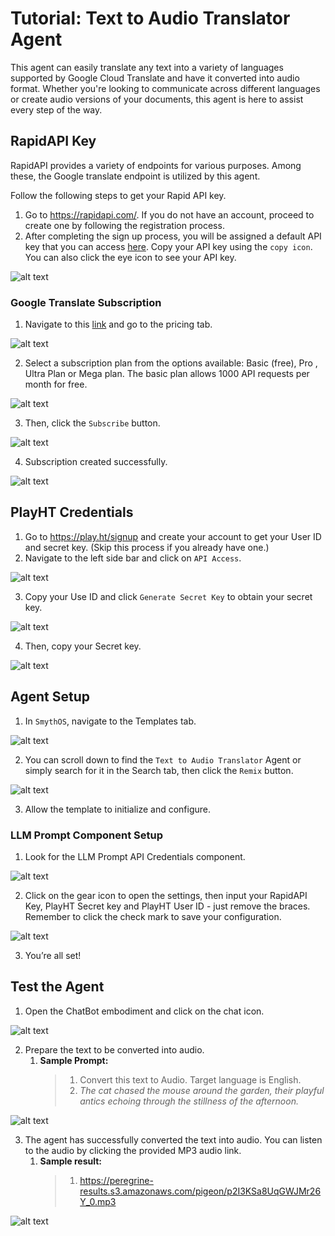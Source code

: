 # Tutorial: Text to Audio Translator Agent

This agent can easily translate any text into a variety of languages supported by Google Cloud Translate and have it converted into audio format. Whether you're looking to communicate across different languages or create audio versions of your documents, this agent is here to assist every step of the way.

<Youtube videoId="roQRFVEbprA" title="SmythOS - Text to Audio Translator Agent" /> 

## RapidAPI Key

RapidAPI provides a variety of endpoints for various purposes. Among these, the Google translate endpoint is utilized by this agent.

Follow the following steps to get your Rapid API key.

1. Go to https://rapidapi.com/. If you do not have an account, proceed to create one by following the registration process.
2. After completing the sign up process, you will be assigned a default API key that you can access [here](https://rapidapi.com/developer/apps). Copy your API key using the `copy icon`. You can also click the eye icon to see your API key.

<Image src="/img/text_audio_translator_agent/Image 1.png" alt="alt text" />

### Google Translate Subscription

1. Navigate to this [link](https://rapidapi.com/undergroundapi-undergroundapi-default/api/google-translate113) and go to the pricing tab.

<Image src="/img/text_audio_translator_agent/Image 2.png" alt="alt text" />

2. Select a subscription plan from the options available: Basic (free), Pro , Ultra Plan or Mega plan. The basic plan allows 1000 API requests per month for free.

<Image src="/img/text_audio_translator_agent/Image 3.png" alt="alt text" />

3. Then, click the `Subscribe` button.

<Image src="/img/text_audio_translator_agent/Image 4.png" alt="alt text" />

4. Subscription created successfully.

<Image src="/img/text_audio_translator_agent/Image 5.png" alt="alt text" />

## PlayHT Credentials

1. Go to https://play.ht/signup and create your account to get your User ID and secret key. (Skip this process if you already have one.)
2. Navigate to the left side bar and click on `API Access`.

<Image src="/img/text_audio_translator_agent/Image 6.png" alt="alt text" />

3. Copy your Use ID and click `Generate Secret Key` to obtain your secret key.

<Image src="/img/text_audio_translator_agent/Image 7.png" alt="alt text" />

4. Then, copy your Secret key.

<Image src="/img/text_audio_translator_agent/Image 8.png" alt="alt text" />

## Agent Setup

1. In `SmythOS`, navigate to the Templates tab.

<Image src="/img/text_audio_translator_agent/Image 9.png" alt="alt text" />

2. You can scroll down to find the `Text to Audio Translator` Agent or simply search for it in the Search tab, then click the `Remix` button.

<Image src="/img/text_audio_translator_agent/Image 10.png" alt="alt text" />

3. Allow the template to initialize and configure.

### LLM Prompt Component Setup

1. Look for the LLM Prompt API Credentials component.

<Image src="/img/text_audio_translator_agent/Image 11.png" alt="alt text" />

2. Click on the gear icon to open the settings, then input your RapidAPI Key, PlayHT Secret key and PlayHT User ID - just remove the braces. Remember to click the check mark to save your configuration.

<Image src="/img/text_audio_translator_agent/Image 12.png" alt="alt text" />

3. You’re all set!

## Test the Agent

1. Open the ChatBot embodiment and click on the chat icon.

<Image src="/img/text_audio_translator_agent/Image 13.png" alt="alt text" />

2. Prepare the text to be converted into audio.
   1. **Sample Prompt:**
      >1. Convert this text to Audio. Target language is English.
      >2. *The cat chased the mouse around the garden, their playful antics echoing through the stillness of the afternoon.*

<Image src="/img/text_audio_translator_agent/Image 14.png" alt="alt text" />

3. The agent has successfully converted the text into audio. You can listen to the audio by clicking the provided MP3 audio link.
   1. **Sample result:**
      >1. https://peregrine-results.s3.amazonaws.com/pigeon/p2I3KSa8UqGWJMr26Y_0.mp3 

<Image src="/img/text_audio_translator_agent/Image 15.png" alt="alt text" />
